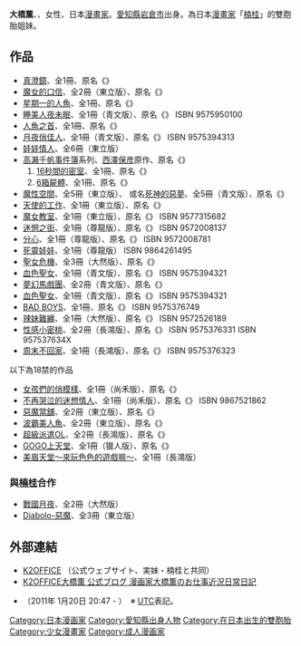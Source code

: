 {{japanese|japanese=大橋薫|kana=おおはし かおる|romaji=Ōhashi Kaoru}}{{漫畫}}
'''大橋薫'''、{{BD|1966年|3月24日|catIdx=Oohashi Kaoru}}、女性、日本[[漫畫家|漫畫家]]。[[愛知縣|愛知縣]][[岩倉市|岩倉市]]出身。為日本[[漫畫家|漫畫家]]「[[楠桂|楠桂]]」的雙胞胎姐妹。

==作品==
*[[真澄鏡|真澄鏡]]、全1冊、原名《{{lang|ja|真澄鏡}}》
*[[魔女的口信|魔女的口信]]、全2冊（東立版）、原名《{{lang|ja|魔女からの伝言}}》
*[[星期一的人魚|星期一的人魚]]、全1冊、原名《{{lang|ja|月曜日の人魚}}》
*[[睡美人夜未眠|睡美人夜未眠]]、全1冊（青文版）、原名《{{lang|ja|眠り姫は夢を見ない}}》 ISBN 9575950100
*[[人魚之首|人魚之首]]、全1冊、原名《{{lang|ja|人魚の首}}》
*[[月夜俏佳人|月夜俏佳人]]、全1冊（青文版）、原名《{{lang|ja|月夜のヒロイン}}》 ISBN 9575394313
*[[娃娃情人|娃娃情人]]、全6冊（東立版）
*[[高瀨千帆事件簿|高瀨千帆事件簿]]系列、[[西澤保彦|西澤保彦]]原作、原名《{{lang|ja|タック&タカチの事件簿}}》
*#[[16秒間的密室|16秒間的密室]]、全1冊、原名《{{lang|ja|16秒間の密室}}》
*#[[6箱屍體|6箱屍體]]、全1冊、原名《{{lang|ja|6つの箱の死体}}》
*[[魔性空間|魔性空間]]、全5冊（東立版）、 或名[[死神的惡夢|死神的惡夢]]、全5冊（青文版）、原名《{{lang|ja|レミングの行方}}》
*[[天使的工作|天使的工作]]、全1冊（東立版）、原名《{{lang|ja|エンゼルのお仕事}}》
*[[魔女教室|魔女教室]]、全1冊（東立版）、原名《{{lang|ja|魔女のいる教室}}》 ISBN 9577315682
*[[迷惘之街|迷惘之街]]、全1冊（尊龍版）、原名《{{lang|ja|迷いの街}}》 ISBN 9572008137
*[[分心|分心]]、全1冊（尊龍版）、原名《{{lang|ja|分心}}》 ISBN 9572008781
*[[死靈娃娃|死靈娃娃]]、全1冊（尊龍版） ISBN 9864261495
*[[聖女危機|聖女危機]]、全3冊（大然版）、原名《{{lang|ja|オカルト･バージン}}》
*[[血色聖女|血色聖女]]、全1冊（青文版）、原名《{{lang|ja|マリアに殺される}}》 ISBN 9575394321
*[[夢幻馬戲團|夢幻馬戲團]]、全2冊（青文版）、原名《{{lang|ja|セルロイド カーニバル}}》
*[[血色聖女|血色聖女]]、全1冊（青文版）、原名《{{lang|ja|マリアに殺される}}》 ISBN 9575394321
*[[BAD_BOYS|BAD BOYS]]、全1冊、原名《{{lang|ja|不良少年}}》 ISBN 9575376749
*[[辣妹難纏|辣妹難纏]]、全1冊（大然版）、原名《{{lang|ja|サイコ･クラッシュ!}}》 ISBN 9572526189
*[[性感小密桃|性感小密桃]]、全2冊（長鴻版）、原名《{{lang|ja|ボディコン英雄伝説}}》 ISBN 9575376331 ISBN 957537634X
*[[周末不回家|周末不回家]]、全1冊（長鴻版）、原名《{{lang|ja|週末は行方不明}}》 ISBN 9575376323

;以下為18禁的作品
*[[女孩們的俏模樣|女孩們的俏模樣]]、全1冊（尚禾版）、原名《{{lang|ja|C ガールズトーク}}》
*[[不再哭泣的迷想情人|不再哭泣的迷想情人]]、全1冊（尚禾版）、原名《{{lang|ja|Dolls Don't Cry}}》 ISBN 9867521862
*[[惡魔當舖|惡魔當舖]]、全2冊（東立版）、原名《{{lang|ja|悪魔のお店}}》
*[[波霸美人魚|波霸美人魚]]、全2冊（東立版）、原名《{{lang|ja|かなづちマーメイド}}》
*[[超級派遣OL|超級派遣OL]]、全2冊（長鴻版）、原名《{{lang|ja|ヒカルンパッ☆}}》
*[[GOGO上天堂|GOGO上天堂]]、全1冊（獵人版）、原名《{{lang|ja|GOGO昇天}}》
*[[美眉天堂～來玩色色的遊戲嘛～|美眉天堂～來玩色色的遊戲嘛～]]、全1冊（長鴻版）

===與[[楠桂|楠桂]]合作===
*[[戰國月夜|戰國月夜]]、全2冊（大然版）
*[[Diabolo-惡魔|Diabolo-惡魔]]、全3冊（東立版）

==外部連結==
* [http://www.ngy1.1st.ne.jp/~k2office/ K2OFFICE] {{Wayback|url=http://www.ngy1.1st.ne.jp/~k2office/ |date=20210126160035 }} {{ja icon}} （公式ウェブサイト、実妹・楠桂と共同）
* [http://k2officekaoru.blog66.fc2.com/ K2OFFICE大橋薫 公式ブログ 漫画家大橋薫のお仕事近況日常日記] {{Wayback|url=http://k2officekaoru.blog66.fc2.com/ |date=20201101045048 }} {{ja icon}}
* {{Twitter|ohashikaoru|大橋薫 公式Twitter}} {{ja icon}} （2011年 1月20日 20:47 - ）　※ [[協定世界時|UTC]]表記。
{{DEFAULTSORT:Oohashi Kaoru}}

[[Category:日本漫画家|Category:日本漫画家]]
[[Category:愛知縣出身人物|Category:愛知縣出身人物]]
[[Category:在日本出生的雙胞胎|Category:在日本出生的雙胞胎]]
[[Category:少女漫畫家|Category:少女漫畫家]]
[[Category:成人漫画家|Category:成人漫画家]]